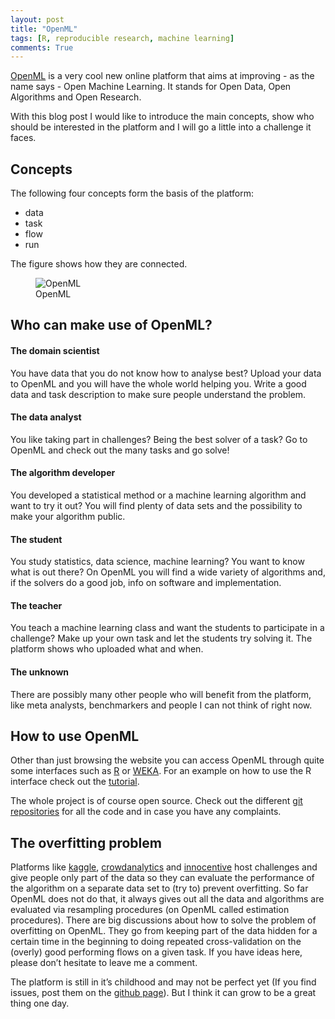```yaml
---
layout: post
title: "OpenML"
tags: [R, reproducible research, machine learning]
comments: True
---
```


<!-- TODOS: -->
<!-- - Insert links for OpenML, OpenML github, challenge platforms -->
<!-- - First create OpenML-R post  -->

[OpenML](http://www.openml.org/) is a very cool new online platform that aims at improving - 
as the name says - Open Machine Learning. It stands for Open Data, Open Algorithms and
Open Research.

With this blog post I would like to introduce the main concepts, show who should be interested 
in the platform and I will go a little into a challenge it faces.

## Concepts
The following four concepts form the basis of the platform:

- data
- task 
- flow
- run

The figure shows how they are connected.

![OpenML](../figure/source/overview.png) 


## Who can make use of OpenML?
#### The domain scientist
You have data that you do not know how to analyse best? Upload your data to OpenML and you
will have the whole world helping you. Write a good data and task description to make sure
people understand the problem.

#### The data analyst
You like taking part in challenges? Being the best solver of a task? Go to OpenML and 
check out the many tasks and go solve!

#### The algorithm developer
You developed a statistical method or a machine learning algorithm and want to try it out?
You will find plenty of data sets and the possibility to make your algorithm public.

#### The student
You study statistics, data science, machine learning? You want to know what is out there?
On OpenML you will find a wide variety of algorithms and, if the solvers do a good job,
info on software and implementation.

#### The teacher
You teach a machine learning class and want the students to participate in a challenge?
Make up your own task and let the students try solving it. The platform shows who uploaded
what and when.

#### The unknown
There are possibly many other people who will benefit from the platform, like meta analysts,
benchmarkers and people I can not think of right now. 


## How to use OpenML
Other than just browsing the website you can access OpenML through quite some interfaces such
as [R](http://www.openml.org/guide#!r) or [WEKA](http://www.openml.org/guide#!plugin_weka).
For an example on how to use the R interface check out the
[tutorial](http://openml.github.io/openml-r/vignettes/OpenML.html).

The whole project is of course open source. Check out the different 
[git repositories](https://github.com/openml) for all the code and in case you have any 
complaints.


## The overfitting problem
Platforms like [kaggle](https://www.kaggle.com/), [crowdanalytics](https://www.crowdanalytix.com/) 
and [innocentive](https://www.innocentive.com/) host challenges and give people only
part of the data so they can evaluate the performance of the algorithm on a separate data
set to (try to) prevent overfitting. So far OpenML does not do that, it always gives out 
all the data and algorithms are evaluated via resampling procedures (on OpenML called
estimation procedures). There are big discussions about how to solve the problem of 
overfitting on OpenML. They go from keeping part of the data hidden for a certain time in
the beginning to doing repeated cross-validation on the (overly) good performing flows on
a given task. If you have ideas here, please don't hesitate to leave me a comment.

The platform is still in it's childhood and may not be perfect yet (If you find issues, post
them on the [github page](https://github.com/openml)). But I think it can grow to be a great thing one day.
